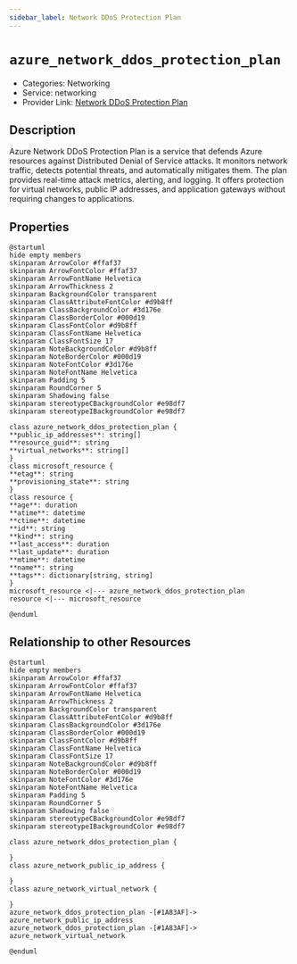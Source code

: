 ```yaml
---
sidebar_label: Network DDoS Protection Plan
---
```


# `azure_network_ddos_protection_plan`

- Categories: Networking
- Service: networking
- Provider Link: [Network DDoS Protection Plan](https://learn.microsoft.com/en-us/azure/ddos-protection/ddos-protection-overview)

## Description
Azure Network DDoS Protection Plan is a service that defends Azure resources against Distributed Denial of Service attacks. It monitors network traffic, detects potential threats, and automatically mitigates them. The plan provides real-time attack metrics, alerting, and logging. It offers protection for virtual networks, public IP addresses, and application gateways without requiring changes to applications.

## Properties
<ZoomPanPinch>

```kroki imgType="plantuml" imgAlt="Diagram of Network DDoS Protection Plan data model"
@startuml
hide empty members
skinparam ArrowColor #ffaf37
skinparam ArrowFontColor #ffaf37
skinparam ArrowFontName Helvetica
skinparam ArrowThickness 2
skinparam BackgroundColor transparent
skinparam ClassAttributeFontColor #d9b8ff
skinparam ClassBackgroundColor #3d176e
skinparam ClassBorderColor #000d19
skinparam ClassFontColor #d9b8ff
skinparam ClassFontName Helvetica
skinparam ClassFontSize 17
skinparam NoteBackgroundColor #d9b8ff
skinparam NoteBorderColor #000d19
skinparam NoteFontColor #3d176e
skinparam NoteFontName Helvetica
skinparam Padding 5
skinparam RoundCorner 5
skinparam Shadowing false
skinparam stereotypeCBackgroundColor #e98df7
skinparam stereotypeIBackgroundColor #e98df7

class azure_network_ddos_protection_plan {
**public_ip_addresses**: string[]
**resource_guid**: string
**virtual_networks**: string[]
}
class microsoft_resource {
**etag**: string
**provisioning_state**: string
}
class resource {
**age**: duration
**atime**: datetime
**ctime**: datetime
**id**: string
**kind**: string
**last_access**: duration
**last_update**: duration
**mtime**: datetime
**name**: string
**tags**: dictionary[string, string]
}
microsoft_resource <|--- azure_network_ddos_protection_plan
resource <|--- microsoft_resource

@enduml
```

</ZoomPanPinch>


## Relationship to other Resources
<ZoomPanPinch>

```kroki imgType="plantuml" imgAlt="Diagram of Network DDoS Protection Plan resource relationships"
@startuml
hide empty members
skinparam ArrowColor #ffaf37
skinparam ArrowFontColor #ffaf37
skinparam ArrowFontName Helvetica
skinparam ArrowThickness 2
skinparam BackgroundColor transparent
skinparam ClassAttributeFontColor #d9b8ff
skinparam ClassBackgroundColor #3d176e
skinparam ClassBorderColor #000d19
skinparam ClassFontColor #d9b8ff
skinparam ClassFontName Helvetica
skinparam ClassFontSize 17
skinparam NoteBackgroundColor #d9b8ff
skinparam NoteBorderColor #000d19
skinparam NoteFontColor #3d176e
skinparam NoteFontName Helvetica
skinparam Padding 5
skinparam RoundCorner 5
skinparam Shadowing false
skinparam stereotypeCBackgroundColor #e98df7
skinparam stereotypeIBackgroundColor #e98df7

class azure_network_ddos_protection_plan {

}
class azure_network_public_ip_address {

}
class azure_network_virtual_network {

}
azure_network_ddos_protection_plan -[#1A83AF]-> azure_network_public_ip_address
azure_network_ddos_protection_plan -[#1A83AF]-> azure_network_virtual_network

@enduml
```

</ZoomPanPinch>




